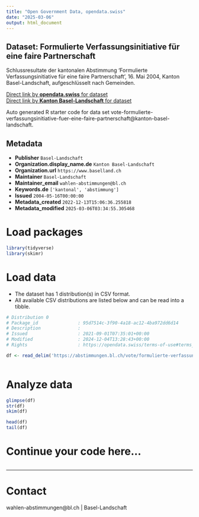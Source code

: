 ```yaml
---
title: "Open Government Data, opendata.swiss"
date: "2025-03-06"
output: html_document
---
```


## Dataset: Formulierte Verfassungsinitiative für eine faire Partnerschaft

Schlussresultate der kantonalen Abstimmung 'Formulierte Verfassungsinitiative für eine faire Partnerschaft', 16. Mai 2004, Kanton Basel-Landschaft, aufgeschlüsselt nach Gemeinden.

[Direct link by **opendata.swiss** for dataset](https://opendata.swiss/de/dataset/formulierte-verfassungsinitiative-fur-eine-faire-partnerschaft)<br>
[Direct link by **Kanton Basel-Landschaft** for dataset](https://abstimmungen.bl.ch/vote/formulierte-verfassungsinitiative-fuer-eine-faire-partnerschaft/data)

Auto generated R starter code for data set vote-formulierte-verfassungsinitiative-fuer-eine-faire-partnerschaft@kanton-basel-landschaft.

## Metadata

- **Publisher** `Basel-Landschaft`
- **Organization.display_name.de** `Kanton Basel-Landschaft`
- **Organization.url** `https://www.baselland.ch`
- **Maintainer** `Basel-Landschaft`
- **Maintainer_email** `wahlen-abstimmungen@bl.ch`
- **Keywords.de** `['kantonal', 'abstimmung']`
- **Issued** `2004-05-16T00:00:00`
- **Metadata_created** `2022-12-13T15:06:36.255818`
- **Metadata_modified** `2025-03-06T03:34:55.305468`


# Load packages

```r

library(tidyverse)
library(skimr)

```

# Load data

-   The dataset has 1 distribution(s) in CSV format.
-   All available CSV distributions are listed below and can be read into a tibble.

```r

# Distribution 0
# Package_id               : 95d7514c-3f90-4a18-ac12-4ba972dd6d14
# Description              : 
# Issued                   : 2021-09-01T07:35:01+00:00
# Modified                 : 2024-12-04T13:28:43+00:00
# Rights                   : https://opendata.swiss/terms-of-use#terms_by

df <- read_delim('https://abstimmungen.bl.ch/vote/formulierte-verfassungsinitiative-fuer-eine-faire-partnerschaft/data-csv')



```

# Analyze data

```r

glimpse(df)
str(df)
skim(df)

head(df)
tail(df)

```

# Continue your code here...

```r

```

------------------------------------------------------------------------

# Contact

wahlen-abstimmungen@bl.ch | Basel-Landschaft
